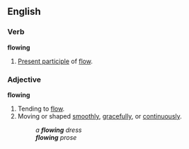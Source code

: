 ==English==
===Verb===
'''flowing'''
#[[Present participle]] of [[flow]].

===Adjective===
'''flowing'''
#Tending to [[flow]].
#Moving or shaped [[smoothly]], [[gracefully]], or [[continuously]].
#:''a '''flowing''' dress''
#:'''''flowing''' prose''